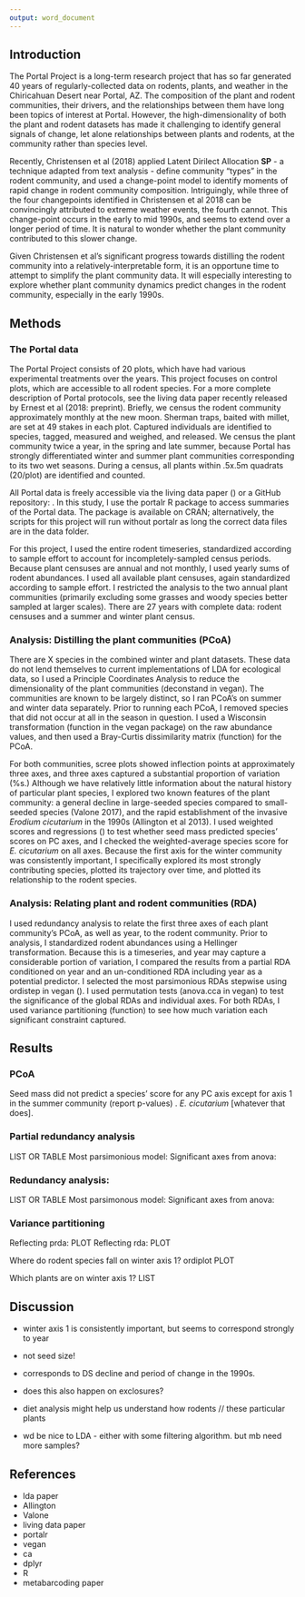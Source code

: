 ```yaml
---
output: word_document
---
```

## Introduction

The Portal Project is a long-term research project that has so far generated 40 years of regularly-collected data on rodents, plants, and weather in the Chiricahuan Desert near Portal, AZ. The composition of the plant and rodent communities, their drivers, and the relationships between them have long been topics of interest at Portal. However, the high-dimensionality of both the plant and rodent datasets has made it challenging to identify general signals of change, let alone relationships between plants and rodents, at the community rather than species level.

Recently, Christensen et al (2018) applied Latent Dirilect Allocation **SP** - a technique adapted from text analysis - define community "types" in the rodent community, and used a change-point model to identify moments of rapid change in rodent community composition. Intriguingly, while three of the four changepoints identified in Christensen et al 2018 can be convincingly attributed to extreme weather events, the fourth cannot. This change-point occurs in the early to mid 1990s, and seems to extend over a longer period of time. It is natural to wonder whether the plant community contributed to this slower change.

Given Christensen et al's significant progress towards distilling the rodent community into a relatively-interpretable form, it is an opportune time to attempt to simplify the plant community data. It will especially interesting to explore whether plant community dynamics predict changes in the rodent community, especially in the early 1990s.

## Methods

### The Portal data

The Portal Project consists of 20 plots, which have had various experimental treatments over the years. This project focuses on control plots, which are accessible to all rodent species. For a more complete description of Portal protocols, see the living data paper recently released by Ernest et al (2018: preprint). Briefly, we census the rodent community approximately monthly at the new moon. Sherman traps, baited with millet, are set at 49 stakes in each plot. Captured individuals are identified to species, tagged, measured and weighed, and released. We census the plant community twice a year, in the spring and late summer, because Portal has strongly differentiated winter and summer plant communities corresponding to its two wet seasons. During a census, all plants within .5x.5m quadrats (20/plot) are identified and counted.

All Portal data is freely accessible via the living data paper () or a GitHub repository: . In this study, I use the portalr R package to access summaries of the Portal data. The package is available on CRAN; alternatively, the scripts for this project will run without portalr as long the correct data files are in the data folder.

For this project, I used the entire rodent timeseries, standardized according to sample effort to account for incompletely-sampled census periods. Because plant censuses are annual and not monthly, I used yearly sums of rodent abundances. I used all available plant censuses, again standardized according to sample effort. I restricted the analysis to the two annual plant communities (primarily excluding some grasses and woody species better sampled at larger scales). There are 27 years with complete data: rodent censuses and a summer and winter plant census.

### Analysis: Distilling the plant communities (PCoA)

There are X species in the combined winter and plant datasets. These data do not lend themselves to current implementations of LDA for ecological data, so I used a Principle Coordinates Analysis to reduce the dimensionality of the plant communities (deconstand in vegan). The communities are known to be largely distinct, so I ran PCoA's on summer and winter data separately. Prior to running each PCoA, I removed species that did not occur at all in the season in question. I used a Wisconsin transformation (function in the vegan package) on the raw abundance values, and then used a Bray-Curtis dissimilarity matrix (function) for the PCoA.

For both communities, scree plots showed inflection points at approximately three axes, and three axes captured a substantial proportion of variation (%s.) Although we have relatively little information about the natural history of particular plant species, I explored two known features of the plant community: a general decline in large-seeded species compared to small-seeded species (Valone 2017), and the rapid establishment of the invasive _Erodium cicutarium_ in the 1990s (Allington et al 2013). I used weighted scores and regressions () to test whether seed mass predicted species' scores on PC axes, and I checked the weighted-average species score for _E. cicutarium_ on all axes. Because the first axis for the winter community was consistently important, I specifically explored its most strongly contributing species, plotted its trajectory over time, and plotted its relationship to the rodent species.

### Analysis: Relating plant and rodent communities (RDA)

I used redundancy analysis to relate the first three axes of each plant community's PCoA, as well as year, to the rodent community. Prior to analysis, I standardized rodent abundances using a Hellinger transformation. Because this is a timeseries, and year may capture a considerable portion of variation, I compared the results from a partial RDA conditioned on year and an un-conditioned RDA including year as a potential predictor. I selected the most parsimonious RDAs stepwise using ordistep in vegan (). I used permutation tests (anova.cca in vegan) to test the significance of the global RDAs and individual axes. For both RDAs, I used variance partitioning (function) to see how much variation each significant constraint captured.

## Results

### PCoA
Seed mass did not predict a species' score for any PC axis except for axis 1 in the summer community (report p-values) . _E. cicutarium_ [whatever that does].

### Partial redundancy analysis
LIST OR TABLE
Most parsimonious model: 
Significant axes from anova:

### Redundancy analysis:
LIST OR TABLE
Most parsimonous model:
Significant axes from anova:

### Variance partitioning
Reflecting prda: PLOT
Reflecting rda: PLOT

Where do rodent species fall on winter axis 1? ordiplot PLOT

Which plants are on winter axis 1? LIST

## Discussion

* winter axis 1 is consistently important, but seems to correspond strongly to year 

* not seed size!

* corresponds to DS decline and period of change in the 1990s.

* does this also happen on exclosures? 

* diet analysis might help us understand how rodents // these particular plants

* wd be nice to LDA - either with some filtering algorithm. but mb need more samples?

## References
* lda paper
* Allington
* Valone
* living data paper
* portalr
* vegan
* ca
* dplyr
* R
* metabarcoding paper
